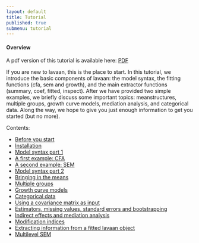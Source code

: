 ```yaml
---
layout: default
title: Tutorial
published: true
submenu: tutorial
---
```


#### Overview ####

A pdf version of this tutorial is available here: [PDF](/tutorial/tutorial.pdf)

If you are new to lavaan, this is the place to start. In this tutorial, we
introduce the basic components of lavaan: the model syntax, the fitting
functions (cfa, sem and growth), and the main extractor functions (summary,
coef, fitted, inspect). After we have provided two simple
examples, we briefly discuss some important topics: meanstructures, multiple
groups, growth curve models, mediation analysis, and categorical
data. Along the way, we hope to give you just enough information 
to get you started (but no more).

Contents:

- [Before you start](/tutorial/before.html)
- [Installation](/tutorial/install.html)
- [Model syntax part 1](/tutorial/syntax1.html)
- [A first example: CFA](/tutorial/cfa.html)
- [A second example: SEM](/tutorial/sem.html)
- [Model syntax part 2](/tutorial/syntax2.html)
- [Bringing in the means](/tutorial/means.html)
- [Multiple groups](/tutorial/groups.html)
- [Growth curve models](/tutorial/growth.html)
- [Categorical data](/tutorial/cat.html)
- [Using a covariance matrix as input](/tutorial/cov.html)
- [Estimators, missing values, standard errors and bootstrapping](/tutorial/est.html)
- [Indirect effects and mediation analysis](/tutorial/mediation.html)
- [Modification indices](/tutorial/modindices.html)
- [Extracting information from a fitted lavaan object](/tutorial/inspect.html)
- [Multilevel SEM](/tutorial/multilevel.html)
